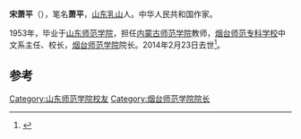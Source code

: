 '''宋萧平'''（{{bd|1926年||2014年|2月23日|catIdx=Song}}），笔名'''萧平'''，[[山东|山东]][[乳山|乳山]]人。中华人民共和国作家。

1953年，毕业于[[山东师范学院|山东师范学院]]，担任[[内蒙古师范学院|内蒙古师范学院]]教师，[[烟台师范专科学校|烟台师范专科学校]]中文系主任、校长，[[烟台师范学院|烟台师范学院]]院长。2014年2月23日去世<ref>{{cite news|title=原烟台师范学院院长宋萧平病逝 享年89岁|url=http://news.shm.com.cn/2014-03/02/content_4203296.htm|accessdate=2014-03-02|newspaper=水母网|archive-url=https://web.archive.org/web/20140305085657/http://news.shm.com.cn/2014-03/02/content_4203296.htm|archive-date=2014-03-05|dead-url=yes}}</ref>。

==参考==
{{reflist}}
[[Category:山东师范学院校友|Category:山东师范学院校友]]
[[Category:烟台师范学院院长|Category:烟台师范学院院长]]